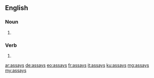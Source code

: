 ==English==

===Noun===
{{head|en|noun plural form}}

# {{plural of|assay|lang=en}}

===Verb===
{{head|en|verb form}}

# {{en-third-person singular of|assay}}

[[ar:assays]]
[[de:assays]]
[[eo:assays]]
[[fr:assays]]
[[it:assays]]
[[ku:assays]]
[[mg:assays]]
[[my:assays]]